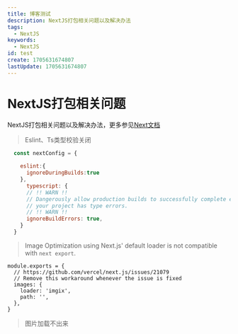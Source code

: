 ```yaml
---
title: 博客测试
description: NextJS打包相关问题以及解决办法
tags:
  - NextJS
keywords:
  - NextJS
id: test
create: 1705631674807
lastUpdate: 1705631674807
---
```

# NextJS打包相关问题

NextJS打包相关问题以及解决办法，更多参见[Next文档](https://www.nextjs.cn/)

>Eslint、Ts类型校验关闭
```js:next.config.js
  const nextConfig = {
  
    eslint:{
      ignoreDuringBuilds:true
    },
      typescript: {
      // !! WARN !!
      // Dangerously allow production builds to successfully complete even if
      // your project has type errors.
      // !! WARN !!
      ignoreBuildErrors: true,
    }
  }
```



> Image Optimization using Next.js' default loader is not compatible with `next export`.

```JS
module.exports = {
  // https://github.com/vercel/next.js/issues/21079
  // Remove this workaround whenever the issue is fixed
  images: {
    loader: 'imgix',
    path: '',
  },
}
```

> 图片加载不出来
